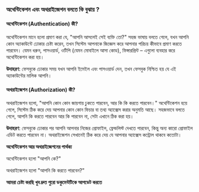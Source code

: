### অথেন্টিকেশন এবং অথরাইজেশন বলতে কি বুঝায় ?
#### অথেন্টিকেশন (Authentication) কী?
অথেন্টিকেশন মানে হলো প্রমাণ করা যে, "আপনি আসলেই সেই ব্যক্তি তো?" সহজ ভাষায় বলতে গেলে, যখন আপনি কোন অ্যাকাউন্টে ঢোকার চেষ্টা করেন, তখন সিস্টেম আপনাকে জিজ্ঞেস করে আপনার পরিচয় কীভাবে প্রমাণ করতে পারবেন। যেমন ধরুন, পাসওয়ার্ড, ওটিপি (যেমন মোবাইলে আসা কোড), ফিঙ্গারপ্রিন্ট – এগুলো ব্যবহার করে অথেন্টিকেশন করা হয়।

**উদাহরণ**: ফেসবুকে ঢোকার সময় যখন আপনি ইমেইল এবং পাসওয়ার্ড দেন, তখন ফেসবুক নিশ্চিত হয় যে এই অ্যাকাউন্টের মালিক আপনি।

#### অথরাইজেশন (Authorization) কী?
অথরাইজেশন হলো, "আপনি কোন কোন জায়গায় ঢুকতে পারবেন, আর কি কি করতে পারবেন।" অথেন্টিকেশন হয়ে গেলে, সিস্টেম ঠিক করে দেয় আপনার কোন কোন ফিচার বা তথ্য অ্যাক্সেস করার অনুমতি আছে। সহজভাবে বলতে গেলে, আপনি কি করতে পারবেন আর কি পারবেন না, সেটা এখানে ঠিক করা হয়।

**উদাহরণ**: ফেসবুকে ঢোকার পর আপনি আপনার নিজের প্রোফাইল, ফ্রেন্ডলিস্ট দেখতে পারবেন, কিন্তু অন্য কারো প্রোফাইল এডিট করতে পারবেন না। অথরাইজেশন সেখানেই ঠিক করে দেয় যে আপনার অ্যাক্সেস কন্ট্রোল থাকবে কতোটা।

**অথেন্টিকেশন আর অথরাইজেশনের পার্থক্য**


অথেন্টিকেশন হলো "আপনি কে?"

অথরাইজেশন হলো "আপনি কি করতে পারবেন?"


**আমরা চেষ্টা করছি খুব দ্রুত পুরো ডকুমেন্টটিকে আপডেট করতে**